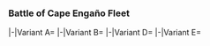 ===Battle of Cape Engaño Fleet===
<tabber>
|-|Variant A=
{{:Friend Fleet/Battle_of_Cape_Engaño_Fleet/A}}
|-|Variant B=
{{:Friend Fleet/Battle_of_Cape_Engaño_Fleet/B}}
|-|Variant D=
{{:Friend Fleet/Battle_of_Cape_Engaño_Fleet/D}}
|-|Variant E=
{{:Friend Fleet/Battle_of_Cape_Engaño_Fleet/E}}
</tabber>